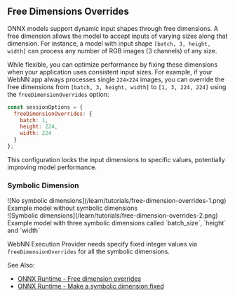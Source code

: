 ## Free Dimensions Overrides

ONNX models support dynamic input shapes through free dimensions. A free dimension allows the model to accept inputs of varying sizes along that dimension. For instance, a model with input shape `[batch, 3, height, width]` can process any number of RGB images (3 channels) of any size.

While flexible, you can optimize performance by fixing these dimensions when your application uses consistent input sizes. For example, if your WebNN app always processes single `224×224` images, you can override the free dimensions from `[batch, 3, height, width]` to `[1, 3, 224, 224]` using the `freeDimensionOverrides` option:

```js showLineNumbers filename="free-dimension-overrides.js"
const sessionOptions = {
  freeDimensionOverrides: {
    batch: 1,
    height: 224,
    width: 224
  }
};
```

This configuration locks the input dimensions to specific values, potentially improving model performance.

### Symbolic Dimension

<div className="grid grid-cols-1 grid-rows-2 lg:grid-cols-2 lg:grid-rows-1 text-center gap-2 my-8">
  <div>
    <div>![No symbolic dimensions](/learn/tutorials/free-dimension-overrides-1.png)</div>
    <div className="mt-4">Example model without symbolic dimensions</div>
  </div>
  <div>
    <div>![Symbolic dimensions](/learn/tutorials/free-dimension-overrides-2.png)</div>
    <div className="mt-4">Example model with three symbolic dimensions called `batch_size`, `height` and `width`</div>
  </div>
</div>

WebNN Execution Provider needs specify fixed integer values via `freeDimensionOverrides` for all the symbolic dimensions.

See Also:
- [ONNX Runtime - Free dimension overrides](https://onnxruntime.ai/docs/tutorials/web/env-flags-and-session-options.html#freedimensionoverrides)
- [ONNX Runtime - Make a symbolic dimension fixed](https://onnxruntime.ai/docs/tutorials/mobile/helpers/make-dynamic-shape-fixed.html#making-a-symbolic-dimension-fixed)